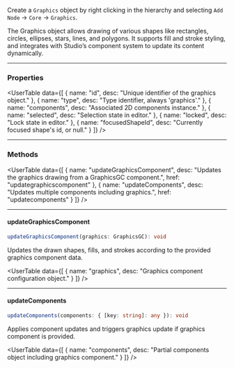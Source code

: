 
<SpecialHeader  
  title="Graphics"  
  extendsClass="PIXI.Graphics"  
  extendsClassLink="https://pixijs.download/release/docs/PIXI.Graphics.html"  
  implementsClass="StudioObject2D"  
  implementsClassLink="/studio-docs/2d/objects/studio-object-2d"  
  usesComponent="graphics component"  
  usesComponentLink="/studio-docs/2d/components/graphics-component"  
/>

Create a `Graphics` object by right clicking in the hierarchy and selecting `Add Node` → `Core` → `Graphics`.

The Graphics object allows drawing of various shapes like rectangles, circles, ellipses, stars, lines, and polygons. It supports fill and stroke styling, and integrates with Studio’s component system to update its content dynamically.

---

### Properties

<UserTable data={[
  { name: "id", desc: "Unique identifier of the graphics object." },
  { name: "type", desc: "Type identifier, always 'graphics'." },
  { name: "components", desc: "Associated 2D components instance." },
  { name: "selected", desc: "Selection state in editor." },
  { name: "locked", desc: "Lock state in editor." },
  { name: "focusedShapeId", desc: "Currently focused shape's id, or null." }
]} />

---

### Methods

<UserTable data={[
  { name: "updateGraphicsComponent", desc: "Updates the graphics drawing from a GraphicsGC component.", href: "updategraphicscomponent" },
  { name: "updateComponents", desc: "Updates multiple components including graphics.", href: "updatecomponents" }
]} />

---

#### updateGraphicsComponent

```ts
updateGraphicsComponent(graphics: GraphicsGC): void
```

Updates the drawn shapes, fills, and strokes according to the provided graphics component data.

<InnerHeader title="Parameters"/>

<UserTable data={[
  { name: "graphics", desc: "Graphics component configuration object." }
]} />

---

#### updateComponents

```ts
updateComponents(components: { [key: string]: any }): void
```

Applies component updates and triggers graphics update if graphics component is provided.

<InnerHeader title="Parameters"/>

<UserTable data={[
  { name: "components", desc: "Partial components object including graphics component." }
]} />